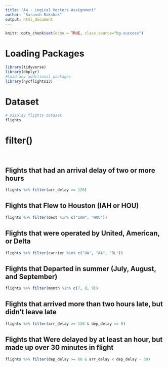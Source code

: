 ```yaml
---
title: "A4 - Logical Vectors Assignment"
author: "Saransh Rakshak"
output: html_document
---
```


```r
knitr::opts_chunk$set(echo = TRUE, class.source="bg-success")
```

# Loading Packages

```r
library(tidyverse)
library(dbplyr)
#Load any additional packages
library(nycflights13)

```

# Dataset

```r
# Display flights dataset
flights
```


# filter()

<br>

## Flights that had an arrival delay of two or more hours

```r
flights %>% filter(arr_delay >= 120)
```



## Flights that Flew to Houston (IAH or HOU)

```r
flights %>% filter(dest %in% c("IAH", "HOU"))
```


## Flights that were operated by United, American, or Delta

```r
flights %>% filter(carrier %in% c("UA", "AA", "DL"))
```


## Flights that Departed in summer (July, August, and September)

```r
flights %>% filter(month %in% c(7, 8, 9))
```

## Flights that arrived more than two hours late, but didn’t leave late

```r
flights %>% filter(arr_delay >= 120 & dep_delay <= 0)
```


## Flights that Were delayed by at least an hour, but made up over 30 minutes in flight

```r
flights %>% filter(dep_delay >= 60 & arr_delay < dep_delay - 30)
```


